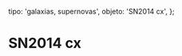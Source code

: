 
  tipo: 'galaxias, supernovas',
  objeto: 'SN2014 cx',
};

# SN2014 cx

<Imagen
  src="registro/sn2014-cx_20141030_sn2014cx20141030_i88.jpg"
  fecha="20141030"
/>